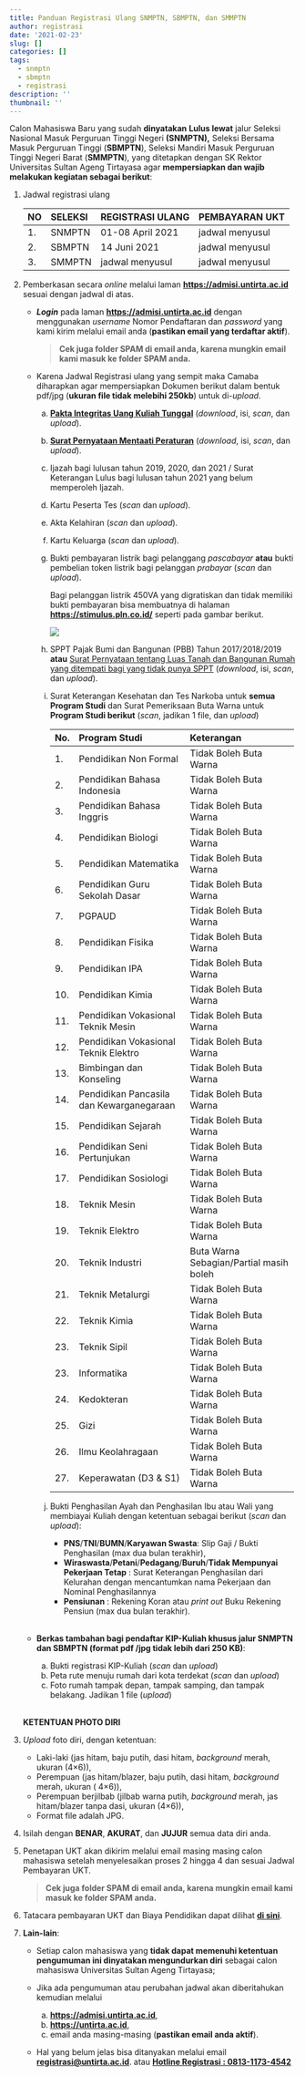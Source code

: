 ```yaml
---
title: Panduan Registrasi Ulang SNMPTN, SBMPTN, dan SMMPTN
author: registrasi
date: '2021-02-23'
slug: []
categories: []
tags:
  - snmptn
  - sbmptn
  - registrasi
description: ''
thumbnail: ''
---
```


Calon Mahasiswa Baru yang sudah **dinyatakan** **Lulus lewat** jalur Seleksi Nasional Masuk Perguruan Tinggi Negeri **(SNMPTN),** Seleksi Bersama Masuk Perguruan Tinggi (**SBMPTN**), Seleksi Mandiri Masuk Perguruan Tinggi Negeri Barat (**SMMPTN**), yang ditetapkan dengan SK Rektor Universitas Sultan Ageng Tirtayasa agar **mempersiapkan dan wajib melakukan kegiatan sebagai berikut**:

1.  Jadwal registrasi ulang

    | NO  | SELEKSI | REGISTRASI ULANG | PEMBAYARAN UKT  |
    |:----|:--------|:-----------------|:----------------|
    | 1\. | SNMPTN  | 01-08 April 2021 | jadwal menyusul |
    | 2\. | SBMPTN  | 14 Juni 2021     | jadwal menyusul |
    | 3\. | SMMPTN  | jadwal menyusul  | jadwal menyusul |

2.  Pemberkasan secara *online* melalui laman [**https://admisi.untirta.ac.id**](https://admisi.untirta.ac.id){.uri} sesuai dengan jadwal di atas.

    -   ***Login*** pada laman [**https://admisi.untirta.ac.id**](https://admisi.untirta.ac.id){.uri} dengan menggunakan *username* Nomor Pendaftaran dan *password* yang kami kirim melalui email anda (**pastikan email yang terdaftar aktif**).

        > **Cek juga folder SPAM di email anda, karena mungkin email kami masuk ke folder SPAM anda.**

    -   Karena Jadwal Registrasi ulang yang sempit maka Camaba diharapkan agar mempersiapkan Dokumen berikut dalam bentuk pdf/jpg (**ukuran file tidak melebihi 250kb**) untuk di-*upload*.

        a.  [**Pakta Integritas Uang Kuliah Tunggal**](https://drive.google.com/file/d/1HyFx0AQQZaZOhc3tI8n2i71dn4yArUAG/view?usp=sharing) (*download*, isi, *scan*, dan *upload*).

        b.  [**Surat Pernyataan Mentaati Peraturan**](https://drive.google.com/file/d/1I0Z1IlYzoADB6NDzP_KfvTTWuJXsZ3Qu/view?usp=sharing){target="_blank"} (*download*, isi, *scan*, dan *upload*).

        c.  Ijazah bagi lulusan tahun 2019, 2020, dan 2021 / Surat Keterangan Lulus bagi lulusan tahun 2021 yang belum memperoleh Ijazah.

        d.  Kartu Peserta Tes (*scan* dan *upload*).

        e.  Akta Kelahiran (*scan* dan *upload*).

        f.  Kartu Keluarga (*scan* dan *upload*).

        g.  Bukti pembayaran listrik bagi pelanggang *pascabayar* **atau** bukti pembelian token listrik bagi pelanggan *prabayar* (*scan* dan *upload*).

            Bagi pelanggan listrik 450VA yang digratiskan dan tidak memiliki bukti pembayaran bisa membuatnya di halaman [**https://stimulus.pln.co.id/**](https://stimulus.pln.co.id/){.uri} seperti pada gambar berikut.

            ![](pln.PNG)

        h.  SPPT Pajak Bumi dan Bangunan (PBB) Tahun 2017/2018/2019 **atau** [Surat Pernyataan tentang Luas Tanah dan Bangunan Rumah yang ditempati bagi yang tidak punya SPPT](https://drive.google.com/file/d/1HxczESstO4LjNTLd5_oQNXy0FQPAG96-/view?usp=sharing){target="_blank"} (*download*, isi, *scan*, dan *upload*).

        i.  Surat Keterangan Kesehatan dan Tes Narkoba untuk **semua Program Studi** dan Surat Pemeriksaan Buta Warna untuk **Program Studi berikut** (*scan*, jadikan 1 file, dan *upload*)

            +------+------------------------------------------+-----------------------------------------+
            | No.  | Program Studi                            | Keterangan                              |
            +:=====+:=========================================+:========================================+
            | 1\.  | Pendidikan Non Formal                    | Tidak Boleh Buta Warna                  |
            +------+------------------------------------------+-----------------------------------------+
            | 2\.  | Pendidikan Bahasa Indonesia              | Tidak Boleh Buta Warna                  |
            +------+------------------------------------------+-----------------------------------------+
            | 3\.  | Pendidikan Bahasa Inggris                | Tidak Boleh Buta Warna                  |
            +------+------------------------------------------+-----------------------------------------+
            | 4\.  | Pendidikan Biologi                       | Tidak Boleh Buta Warna                  |
            +------+------------------------------------------+-----------------------------------------+
            | 5\.  | Pendidikan Matematika                    | Tidak Boleh Buta Warna                  |
            +------+------------------------------------------+-----------------------------------------+
            | 6\.  | Pendidikan Guru Sekolah Dasar            | Tidak Boleh Buta Warna                  |
            +------+------------------------------------------+-----------------------------------------+
            | 7\.  | PGPAUD                                   | Tidak Boleh Buta Warna                  |
            +------+------------------------------------------+-----------------------------------------+
            | 8\.  | Pendidikan Fisika                        | Tidak Boleh Buta Warna                  |
            +------+------------------------------------------+-----------------------------------------+
            | 9\.  | Pendidikan IPA                           | Tidak Boleh Buta Warna                  |
            +------+------------------------------------------+-----------------------------------------+
            | 10\. | Pendidikan Kimia                         | Tidak Boleh Buta Warna                  |
            +------+------------------------------------------+-----------------------------------------+
            | 11\. | Pendidikan Vokasional Teknik Mesin       | Tidak Boleh Buta Warna                  |
            +------+------------------------------------------+-----------------------------------------+
            | 12\. | Pendidikan Vokasional Teknik Elektro     | Tidak Boleh Buta Warna                  |
            +------+------------------------------------------+-----------------------------------------+
            | 13\. | Bimbingan dan Konseling                  | Tidak Boleh Buta Warna                  |
            +------+------------------------------------------+-----------------------------------------+
            | 14\. | Pendidikan Pancasila dan Kewarganegaraan | Tidak Boleh Buta Warna                  |
            +------+------------------------------------------+-----------------------------------------+
            | 15\. | Pendidikan Sejarah                       | Tidak Boleh Buta Warna                  |
            +------+------------------------------------------+-----------------------------------------+
            | 16\. | Pendidikan Seni Pertunjukan              | Tidak Boleh Buta Warna                  |
            +------+------------------------------------------+-----------------------------------------+
            | 17\. | Pendidikan Sosiologi                     | Tidak Boleh Buta Warna                  |
            +------+------------------------------------------+-----------------------------------------+
            | 18\. | Teknik Mesin                             | Tidak Boleh Buta Warna                  |
            +------+------------------------------------------+-----------------------------------------+
            | 19\. | Teknik Elektro                           | Tidak Boleh Buta Warna                  |
            +------+------------------------------------------+-----------------------------------------+
            | 20\. | Teknik Industri                          | Buta Warna Sebagian/Partial masih boleh |
            +------+------------------------------------------+-----------------------------------------+
            | 21\. | Teknik Metalurgi                         | Tidak Boleh Buta Warna                  |
            +------+------------------------------------------+-----------------------------------------+
            | 22\. | Teknik Kimia                             | Tidak Boleh Buta Warna                  |
            +------+------------------------------------------+-----------------------------------------+
            | 23\. | Teknik Sipil                             | Tidak Boleh Buta Warna                  |
            +------+------------------------------------------+-----------------------------------------+
            | 23\. | Informatika                              | Tidak Boleh Buta Warna                  |
            +------+------------------------------------------+-----------------------------------------+
            | 24\. | Kedokteran                               | Tidak Boleh Buta Warna                  |
            +------+------------------------------------------+-----------------------------------------+
            | 25\. | Gizi                                     | Tidak Boleh Buta Warna                  |
            +------+------------------------------------------+-----------------------------------------+
            | 26\. | Ilmu Keolahragaan                        | Tidak Boleh Buta Warna                  |
            +------+------------------------------------------+-----------------------------------------+
            | 27\. | Keperawatan (D3 & S1)                    | Tidak Boleh Buta Warna                  |
            +------+------------------------------------------+-----------------------------------------+

        j.  Bukti Penghasilan Ayah dan Penghasilan Ibu atau Wali yang membiayai Kuliah dengan ketentuan sebagai berikut (*scan* dan *upload*):

            -   **PNS**/**TNI**/**BUMN**/**Karyawan Swasta**: Slip Gaji / Bukti Penghasilan (max dua bulan terakhir),
            -   **Wiraswasta**/**Petani**/**Pedagang**/**Buruh**/**Tidak Mempunyai Pekerjaan Tetap** : Surat Keterangan Penghasilan dari Kelurahan dengan mencantumkan nama Pekerjaan dan Nominal Penghasilannya
            -   **Pensiunan** : Rekening Koran atau *print out* Buku Rekening Pensiun (max dua bulan terakhir).<br><br>

    -   **Berkas tambahan bagi pendaftar KIP-Kuliah khusus jalur SNMPTN dan SBMPTN (format pdf /jpg tidak lebih dari 250 KB)**:

        a.  Bukti registrasi KIP-Kuliah (*scan* dan *upload*)
        b.  Peta rute menuju rumah dari kota terdekat (*scan* dan *upload*)
        c.  Foto rumah tampak depan, tampak samping, dan tampak belakang. Jadikan 1 file (*upload*) <br><br>

    **KETENTUAN PHOTO DIRI**

3.  *Upload* foto diri, dengan ketentuan:

    -   Laki-laki (jas hitam, baju putih, dasi hitam, *background* merah, ukuran (4×6)),
    -   Perempuan (jas hitam/blazer, baju putih, dasi hitam, *background* merah, ukuran ( 4×6)),
    -   Perempuan berjilbab (jilbab warna putih, *background* merah, jas hitam/blazer tanpa dasi, ukuran (4×6)),
    -   Format file adalah JPG.

4.  Isilah dengan **BENAR**, **AKURAT**, dan **JUJUR** semua data diri anda.

5.  Penetapan UKT akan dikirim melalui email masing masing calon mahasiswa setelah menyelesaikan proses 2 hingga 4 dan sesuai Jadwal Pembayaran UKT.

    > **Cek juga folder SPAM di email anda, karena mungkin email kami masuk ke folder SPAM anda.**

6.  Tatacara pembayaran UKT dan Biaya Pendidikan dapat dilihat [**di sini**](https://drive.google.com/file/d/1IIaFh62Irl6cK4EpdaTqcwOk3OMfmH8t/view?usp=sharing){target="_blank"}.

7.  **Lain-lain**:

    -   Setiap calon mahasiswa yang **tidak dapat memenuhi ketentuan pengumuman ini dinyatakan mengundurkan diri** sebagai calon mahasiswa Universitas Sultan Ageng Tirtayasa;

    -   Jika ada pengumuman atau perubahan jadwal akan diberitahukan kemudian melalui

        a.  [**https://admisi.untirta.ac.id**](https://admisi.untirta.ac.id){.uri},
        b.  [**https://untirta.ac.id**](https://untirta.ac.id){.uri},
        c.  email anda masing-masing (**pastikan email anda aktif**).

    -   Hal yang belum jelas bisa ditanyakan melalui email [**registrasi\@untirta.ac.id**](mailto:registrasi@untirta.ac.id){.email}. atau [**Hotline Registrasi : 0813-1173-4542**](http://wa.me/6281311734542)
